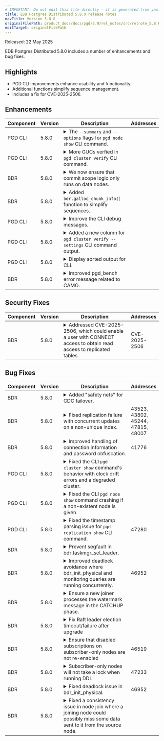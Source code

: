 ```yaml
---
# IMPORTANT: Do not edit this file directly - it is generated from yaml source.
title: EDB Postgres Distributed 5.8.0 release notes
navTitle: Version 5.8.0
originalFilePath: product_docs/docs/pgd/5.9/rel_notes/src/relnote_5.8.0.yml
editTarget: originalFilePath
---
```


Released: 22 May 2025

EDB Postgres Distributed 5.8.0 includes a number of enhancements and bug fixes.

## Highlights

- PGD CLI improvements enhance usability and functionality.
- Additional functions simplify sequence management.
- Includes a fix for CVE-2025-2506.

## Enhancements

<table class="table w-100"><thead><tr><th>Component</th><th>Version</th><th>Description</th><th width="10%">Addresses</th></tr></thead><tbody>
<tr><td>PGD CLI</td><td>5.8.0</td><td><details><summary>The <code>--summary</code> and <code>--options</code> flags for <code>pgd node show</code> CLI command.</summary><hr/><p>Add the <code>--summary</code> and <code>--options</code> flags to <code>pgd node show</code> command to filter the output of the <code>pgd node show</code> command.
This also maintains symmetry with other <code>show</code> commands.</p>
</details></td><td></td></tr>
<tr><td>PGD CLI</td><td>5.8.0</td><td><details><summary>More GUCs verfied in <code>pgd cluster verify</code> CLI command.</summary><hr/><p>Add the <code>bdr.lock_table_locking</code> and <code>bdr.truncate_locking</code> GUCs to list of GUCs verfied in <code>pgd cluster verify</code> command.</p>
</details></td><td></td></tr>
<tr><td>BDR</td><td>5.8.0</td><td><details><summary>We now ensure that commit scope logic only runs on data nodes.</summary><hr/><p>While commit scope processing does not have any direct affect on
non-data nodes, by skipping it altogether we can avoid potentially
confusing error messages.</p>
</details></td><td></td></tr>
<tr><td>BDR</td><td>5.8.0</td><td><details><summary>Added <code>bdr.galloc_chunk_info()</code> function to simplify sequences.</summary><hr/><p>The <code>bdr.galloc_chunk_info()</code> function provides information about the chunk
allocation for a given sequence. This function returns the chunk ID, the
sequence ID, and the chunk size. This function is useful for debugging and
understanding how sequences are allocated in BDR.</p>
</details></td><td></td></tr>
<tr><td>PGD CLI</td><td>5.8.0</td><td><details><summary>Improve the CLI debug messages.</summary><hr/><p>Improve the formating of the log messages to be more readable and symmetrical with Postgres log messages.</p>
</details></td><td></td></tr>
<tr><td>PGD CLI</td><td>5.8.0</td><td><details><summary>Added a new column for <code>pgd cluster verify --settings</code> CLI command output.</summary><hr/><p>Add the <code>recommended_value</code> column to the result of the <code>pgd cluster verify --settings</code> command.
The column will not be displayed in tabular output but will be displayed in JSON output.</p>
</details></td><td></td></tr>
<tr><td>PGD CLI</td><td>5.8.0</td><td><details><summary>Display sorted output for CLI.</summary><hr/><p>The output for the commands with tabular output will be sorted by the resource name.
For the commands that display more than one resource, the output will be sorted by each resource column in order.</p>
</details></td><td></td></tr>
<tr><td>BDR</td><td>5.8.0</td><td><details><summary>Improved pgd_bench error message related to CAMO.</summary><hr/><p>If executed with <code>--mode=camo</code>, but the provided test script is not wrapped
in an explicit transaction, pgd_bench will not be able to retrieve the
expected <code>transaction_id</code> value. Now the emitted error message contains
a hint about a possible missing transaction.</p>
</details></td><td></td></tr>
</tbody></table>


## Security Fixes

<table class="table w-100"><thead><tr><th>Component</th><th>Version</th><th>Description</th><th width="10%">Addresses</th></tr></thead><tbody>
<tr><td>BDR</td><td>5.8.0</td><td><details><summary>Addressed CVE-2025-2506, which could enable a user with CONNECT access to obtain read access to replicated tables.</summary><hr/><p>An issue, <a href="/security/advisories/cve20252506/">CVE-2025-2506</a>, was discovered in pglogical which is present in later versions of BDR and PGD. The issue could enable a user with CONNECT access to obtain read access to replicated tables.</p>
</details></td><td>CVE-2025-2506</td></tr>
</tbody></table>


## Bug Fixes

<table class="table w-100"><thead><tr><th>Component</th><th>Version</th><th>Description</th><th width="10%">Addresses</th></tr></thead><tbody>
<tr><td>BDR</td><td>5.8.0</td><td><details><summary>Added &quot;safety nets&quot; for CDC failover.</summary><hr/><p>CDC failover now has additional safety nets to ensure that the consumer
does not start replication from a node that is not the creator of the
replication slot. This is to prevent data loss or duplicate transactions.
The changes also add additional checks to ensure that the consumer does
not start replication from a node that does not have the required WAL
files to decode the transactions that are missing on the consumer but
were included in the initial snapshot that the newly joined node had
obtained (physical or logical).</p>
</details></td><td></td></tr>
<tr><td>BDR</td><td>5.8.0</td><td><details><summary>Fixed replication failure with concurrent updates on a non-unique index.</summary><hr/><p>Updated to compare tuples on lookup to ensure it is the same when handling non-unique indexes.</p>
</details></td><td>43523, 43802, 45244, 47815, 48007</td></tr>
<tr><td>BDR</td><td>5.8.0</td><td><details><summary>Improved handling of connection information and password obfuscation.</summary><hr/><p>The shared memory information for connection information may get obfuscated when a password is present
and become useless. Instead of reading from there, we are now using the <code>primary_conninfo</code> GUC
which is now available on all supported PG versions.</p>
</details></td><td>41776</td></tr>
<tr><td>PGD CLI</td><td>5.8.0</td><td><details><summary>Fixed the CLI <code>pgd cluster show</code> command's behavior with clock drift errors and a degraded cluster.</summary><hr/><p>The <code>pgd cluster show</code> command would exit with an error regarding clock drift if only one node was up and running in a N node cluster, and not show the associated <code>health</code> and <code>summary</code> information.
The command now returns output for, <code>health</code> and <code>summary</code>, while reporting an appropriate error for <code>clock-drift</code>.</p>
</details></td><td></td></tr>
<tr><td>PGD CLI</td><td>5.8.0</td><td><details><summary>Fixed the CLI <code>pgd node show</code> command crashing if a non-existent node is given.</summary><hr/><p>The <code>pgd node show</code> command crashed if a non-existent node was given to the command.
The command now fails gracefully with an appropriate error message.</p>
</details></td><td></td></tr>
<tr><td>PGD CLI</td><td>5.8.0</td><td><details><summary>Fixed the timestamp parsing issue for <code>pgd replication show</code> CLI command.</summary><hr/><p>The <code>pgd replication show</code> command previously crashed when formatting EPAS timestamps.</p>
</details></td><td>47280</td></tr>
<tr><td>BDR</td><td>5.8.0</td><td><details><summary>Prevent segfault in bdr.taskmgr_set_leader.</summary><hr/><p>The node_name argument to bdr.taskmgr_set_leader is required. The function now throws an appropriate error in case node_name := NULL is passed in.</p>
</details></td><td></td></tr>
<tr><td>BDR</td><td>5.8.0</td><td><details><summary>Improved deadlock avoidance where bdr_init_physical and monitoring queries are running concurrently.</summary><hr/><p>We have replaced TRUNCATEs with DELETEs from all BDR catalogs on a local node drop.
This is to avoid deadlock in bdr_init_physical if the user happens to run monitoring
queries during node joining / cleaning unwanted source node data.</p>
</details></td><td>46952</td></tr>
<tr><td>BDR</td><td>5.8.0</td><td><details><summary>Ensure a new joiner processes the watermark message in the CATCHUP phase.</summary><hr/><p>Setting nci-&gt;min_lsn to XactLastCommitEnd of watermark message Tx to ensure
CATCHUP phase finishes on new joiner only after watermark is processed.</p>
</details></td><td></td></tr>
<tr><td>BDR</td><td>5.8.0</td><td><details><summary>Fix Raft leader election timeout/failure after upgrade</summary><hr/><p>Ensure that any custom value set in the deprecated GUC <code>bdr.raft_election_timeout</code>
is applied to its replacement <code>bdr.raft_global_election_timeout</code>.</p>
</details></td><td></td></tr>
<tr><td>BDR</td><td>5.8.0</td><td><details><summary>Ensure that disabled subscriptions on subscriber-only nodes are not re-enabled</summary><hr/><p>During subscription reconfiguration, if there is no change required to a subscription,
do not enable it since it could have been disabled explicitly by the user.
Skip reconfiguring subscriptions if there are no leadership changes.</p>
</details></td><td>46519</td></tr>
<tr><td>BDR</td><td>5.8.0</td><td><details><summary>Subscriber-only nodes will not take a lock when running DDL</summary><hr/><p>Subscriber-only nodes will no longer attempt to take a lock on the cluster when running DDL. The DDL will be executed locally and not replicated to other nodes.</p>
</details></td><td>47233</td></tr>
<tr><td>BDR</td><td>5.8.0</td><td><details><summary>Fixed deadlock issue in bdr_init_physical.</summary><hr/><p>Fixed deadlock between bdr_init_physical cleaning unwanted node data and concurrent monitoring queries.</p>
</details></td><td>46952</td></tr>
<tr><td>BDR</td><td>5.8.0</td><td><details><summary>Fixed a consistency issue in node join where a joining node could possibly miss some data sent to it from the source node.</summary><hr/><p>Fixed an issue when a new node joining the cluster finishes CATCHUP phase before getting its replication progress against all data nodes. This could have caused a new node to be out of sync with the cluster.</p>
</details></td><td></td></tr>
</tbody></table>


